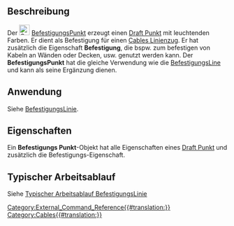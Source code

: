 <languages/>

{{Docnav/de
|[[Cables_Material/de|Materialien]]
|[[Cables_SupportLine/de|BefestigungsLinie]]
|[[Cables_Workbench/de|Arbeitsbereich Cables]]
|IconL=Cables_Material.svg
|IconR=Cables_SupportLine.svg
|IconC=Cables_workbench_icon.svg
}}

{{GuiCommand/de
|Name=Cables SupportPoint
|MenuLocation=Kabelbefestigung → BefestigungsPunkt
|Workbenches=[[Cables_Workbench/de|Externer Arbeitsbereich Cables]]
|Shortcut=
|Version=1.0
|SeeAlso=[[Cables_Cable/de|Kabel]], [[Cables_CableBox/de|KabelBox]], [[Cables_SupportLine/de|BefestigungsLine]]
}}

<span id="Description"></span>
==Beschreibung==

Der [[Image:Cables_SupportPoint.svg|24px]] [[Cables_SupportPoint/de|BefestigungsPunkt]] erzeugt einen [[Draft_Point/de|Draft Punkt]] mit leuchtenden Farben. Er dient als Befestigung für einen [[Cables_WireFlex/de|Cables Linienzug]]. Er hat zusätzlich die Eigenschaft '''Befestigung''', die bspw. zum befestigen von Kabeln an Wänden oder Decken, usw. genutzt werden kann. Der '''BefestigungsPunkt''' hat die gleiche Verwendung wie die  [[Cables_SupportLine/de|BefestigungsLine]] und kann als seine Ergänzung dienen.

<span id="Usage"></span>
==Anwendung==

Siehe [[Cables_SupportLine/de|BefestigungsLinie]].

<span id="Properties"></span>
==Eigenschaften==

Ein '''Befestigungs Punkt'''-Objekt hat alle Eigenschaften eines [[Draft_Point/de#Properties|Draft Punkt]] und zusätzlich die Befestigungs-Eigenschaft.

<span id="Typical_workflow"></span>
==Typischer Arbeitsablauf==

Siehe [[Cables_SupportLine/de#Typical workflow|Typischer Arbeitsablauf BefestigungsLinie]]


{{Docnav
|[[Cables_Material/de|Materialien]]
|[[Cables_SupportLine/de|BefestigungsLine]]
|[[Cables_Workbench/de|Arbeitsbereich Cabels]]
|IconL=Cables_Material.svg
|IconR=Cables_SupportLine.svg
|IconC=Cables_workbench_icon.svg
}}

[[Category:External_Command_Reference{{#translation:}}]]
[[Category:Cables{{#translation:}}]]